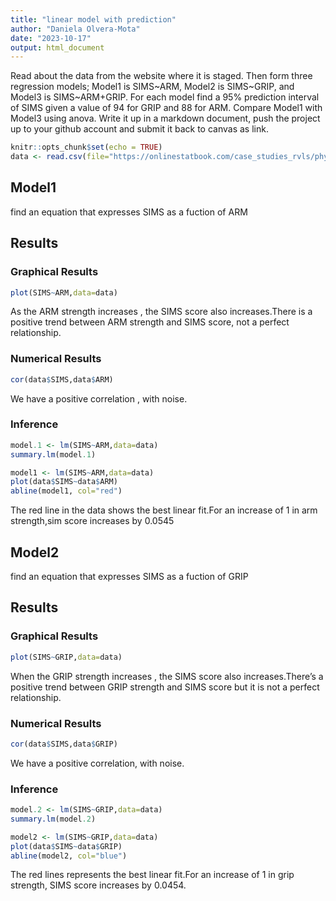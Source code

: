 ```yaml
---
title: "linear model with prediction"
author: "Daniela Olvera-Mota"
date: "2023-10-17"
output: html_document
---
```


Read about the data from the website where it is staged.  Then form three regression models; Model1 is SIMS~ARM, Model2 is SIMS~GRIP, and Model3 is SIMS~ARM+GRIP. For each model find a 95% prediction interval of SIMS given a value of 94  for GRIP and 88 for ARM. Compare Model1 with Model3 using anova. Write it up in a markdown document, push the project up to your github account and submit it back to canvas as link. 



```r
knitr::opts_chunk$set(echo = TRUE)
data <- read.csv(file="https://onlinestatbook.com/case_studies_rvls/physical_strength/data.txt",sep="",header=TRUE)
```


## Model1
find an equation that expresses SIMS as a fuction of ARM 

## Results

### Graphical Results

```r
plot(SIMS~ARM,data=data)
```

As the ARM strength increases , the SIMS score also increases.There is a positive trend between ARM strength and SIMS score, not a perfect relationship.

### Numerical Results

```r
cor(data$SIMS,data$ARM)
```

We have a positive correlation , with noise.

### Inference

```r
model.1 <- lm(SIMS~ARM,data=data)
summary.lm(model.1)
```



```r
model1 <- lm(SIMS~ARM,data=data)
plot(data$SIMS~data$ARM)
abline(model1, col="red")
```

The red line in the data shows the best linear fit.For an increase of 1 in arm strength,sim score increases by 0.0545

## Model2
find an equation that expresses SIMS as a fuction of GRIP

## Results

### Graphical Results

```r
plot(SIMS~GRIP,data=data)
```

When the GRIP strength increases , the SIMS score also increases.There's a positive trend between GRIP strength and SIMS score but it is not a perfect relationship.

### Numerical Results

```r
cor(data$SIMS,data$GRIP)
```
We have a positive correlation, with noise.

### Inference

```r
model.2 <- lm(SIMS~GRIP,data=data)
summary.lm(model.2)
```



```r
model2 <- lm(SIMS~GRIP,data=data)
plot(data$SIMS~data$GRIP)
abline(model2, col="blue")
```

The red lines represents the best linear fit.For an increase of 1 in grip strength, SIMS score increases by 0.0454.
